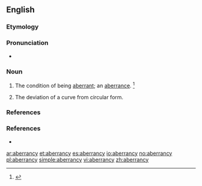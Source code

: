 ==English==

===Etymology===
{{suffix|aberrance|y|lang=en}}

===Pronunciation===
* {{a|US}} {{IPA|/æ.ˈbɛɹ.n̩.si/|/ˈæ.bɛɹ.n̩.sɪ/|lang=en}}

===Noun===
{{en-noun|aberrancies}}

# The condition of being [[aberrant]]; an [[aberrance]]. {{defdate|Mid 17<sup>th</sup> cenntury.}}<ref>{{R:SOED5|page=3}}</ref>
# {{context|geometry|lang=en}} The deviation of a curve from circular form.

===References===
<references/>

===References===
* {{R:Century 1911}}

[[ar:aberrancy]]
[[et:aberrancy]]
[[es:aberrancy]]
[[io:aberrancy]]
[[no:aberrancy]]
[[pl:aberrancy]]
[[simple:aberrancy]]
[[vi:aberrancy]]
[[zh:aberrancy]]